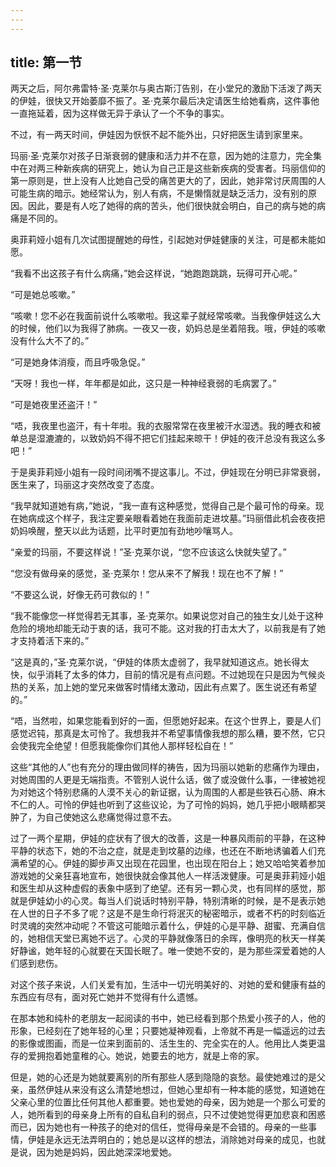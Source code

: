 ```yaml
---
---
---
```

title: 第一节
---




两天之后，阿尔弗雷特·圣·克莱尔与奥古斯汀告别，在小堂兄的激励下活泼了两天的伊娃，很快又开始萎靡不振了。圣·克莱尔最后决定请医生给她看病，这件事他一直拖延着，因为这样做无异于承认了一个不争的事实。

不过，有一两天时间，伊娃因为恹恹不起不能外出，只好把医生请到家里来。

玛丽·圣·克莱尔对孩子日渐衰弱的健康和活力并不在意，因为她的注意力，完全集中在对两三种新疾病的研究上，她认为自己正是这些新疾病的受害者。玛丽信仰的第一原则是，世上没有人比她自己受的痛苦更大的了，因此，她非常讨厌周围的人可能生病的暗示。她经常认为，别人有病，不是懒惰就是缺乏活力，没有别的原因。因此，要是有人吃了她得的病的苦头，他们很快就会明白，自己的病与她的病痛是不同的。

奥菲莉娅小姐有几次试图提醒她的母性，引起她对伊娃健康的关注，可是都未能如愿。

“我看不出这孩子有什么病痛，”她会这样说，“她跑跑跳跳，玩得可开心呢。”

“可是她总咳嗽。”

“咳嗽！您不必在我面前说什么咳嗽啦。我这辈子就经常咳嗽。当我像伊娃这么大的时候，他们以为我得了肺病。一夜又一夜，奶妈总是坐着陪我。哦，伊娃的咳嗽没有什么大不了的。”

“可是她身体消瘦，而且呼吸急促。”

“天呀！我也一样，年年都是如此，这只是一种神经衰弱的毛病罢了。”

“可是她夜里还盗汗！”

“唔，我夜里也盗汗，有十年啦。我的衣服常常在夜里被汗水湿透。我的睡衣和被单总是湿漉漉的，以致奶妈不得不把它们挂起来晾干！伊娃的夜汗总没有我这么多吧！”

于是奥菲莉娅小姐有一段时间闭嘴不提这事儿。不过，伊娃现在分明已非常衰弱，医生来了，玛丽这才突然改变了态度。

“我早就知道她有病，”她说，“我一直有这种感觉，觉得自己是个最可怜的母亲。现在她病成这个样子，我注定要亲眼看着她在我面前走进坟墓。”玛丽借此机会夜夜把奶妈唤醒，整天以此为话题，比平时更加有劲地吵嚷骂人。

“亲爱的玛丽，不要这样说！”圣·克莱尔说，“您不应该这么快就失望了。”

“您没有做母亲的感觉，圣·克莱尔！您从来不了解我！现在也不了解！”

“不要这么说，好像无药可救似的！”

“我不能像您一样觉得若无其事，圣·克莱尔。如果说您对自己的独生女儿处于这种危险的境地却能无动于衷的话，我可不能。这对我的打击太大了，以前我是有了她才支持着活下来的。”

“这是真的，”圣·克莱尔说，“伊娃的体质太虚弱了，我早就知道这点。她长得太快，似乎消耗了太多的体力，目前的情况是有点问题。不过她现在只是因为气候炎热的关系，加上她的堂兄来做客时情绪太激动，因此有点累了。医生说还有希望的。”

“唔，当然啦，如果您能看到好的一面，但愿她好起来。在这个世界上，要是人们感觉迟钝，那真是太可怜了。我想我并不希望事情像我想的那么糟，要不然，它只会使我完全绝望！但愿我能像你们其他人那样轻松自在！”

这些“其他的人”也有充分的理由做同样的祷告，因为玛丽以她新的悲痛作为理由，对她周围的人更是无端指责。不管别人说什么话，做了或没做什么事，一律被她视为对她这个特别悲痛的人漠不关心的新证据，认为周围的人都是些铁石心肠、麻木不仁的人。可怜的伊娃也听到了这些议论，为了可怜的妈妈，她几乎把小眼睛都哭肿了，为自己使她这么悲痛觉得过意不去。

过了一两个星期，伊娃的症状有了很大的改善，这是一种暴风雨前的平静，在这种平静的状态下，她的不治之症，就是走到坟墓的边缘，也还在不断地诱骗着人们充满希望的心。伊娃的脚步声又出现在花园里，也出现在阳台上；她又哈哈笑着参加游戏她的父亲狂喜地宣布，她很快就会像其他人一样活泼健康。可是奥菲莉娅小姐和医生却从这种虚假的表象中感到了绝望。还有另一颗心灵，也有同样的感觉，那就是伊娃幼小的心灵。每当人们说话时特别平静，特别清晰的时候，是不是表示她在人世的日子不多了呢？这是不是生命行将泯灭的秘密暗示，或者不朽的时刻临近时灵魂的突然冲动呢？不管这可能暗示着什么，伊娃的心是平静、甜蜜、充满自信的，她相信天堂已离她不远了。心灵的平静就像落日的余晖，像明亮的秋天一样美好静谧，她年轻的心就要在天国长眠了。唯一使她不安的，是为那些深爱着她的人们感到悲伤。

对这个孩子来说，人们关爱有加，生活中一切光明美好的、对她的爱和健康有益的东西应有尽有，面对死亡她并不觉得有什么遗憾。

在那本她和纯朴的老朋友一起阅读的书中，她已经看到那个热爱小孩子的人，他的形象，已经刻在了她年轻的心里；只要她凝神观看，上帝就不再是一幅遥远的过去的影像或图画，而是一位来到面前的、活生生的、完全实在的人。他用比人类更温存的爱拥抱着她童稚的心。她说，她要去的地方，就是上帝的家。

但是，她的心还是为她就要离别的所有那些人感到隐隐的哀愁。最使她难过的是父亲，虽然伊娃从来没有这么清楚地想过，但她心里却有一种本能的感觉，知道她在父亲心里的位置比任何其他人都重要。她也爱她的母亲，因为她是一个那么可爱的人，她所看到的母亲身上所有的自私自利的弱点，只不过使她觉得更加悲哀和困惑而已，因为她也有一种孩子的绝对的信任，觉得母亲是不会错的。母亲的一些事情，伊娃是永远无法弄明白的；她总是以这样的想法，消除她对母亲的成见，也就是说，因为她是妈妈，因此她深深地爱她。